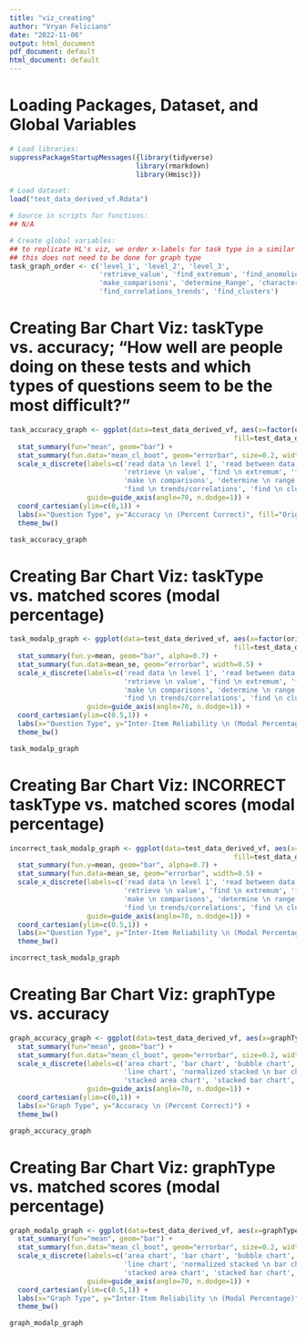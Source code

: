 ---
title: "viz_creating"
author: "Vryan Feliciano"
date: "2022-11-06"
output: html_document
pdf_document: default
html_document: default
---

# Loading Packages, Dataset, and Global Variables
```{r}
# Load libraries:
suppressPackageStartupMessages({library(tidyverse)
                               library(rmarkdown)
                               library(Hmisc)}) 

# Load dataset:
load("test_data_derived_vf.Rdata") 

# Source in scripts for functions:
## N/A

# Create global variables:
## to replicate HL's viz, we order x-labels for task type in a similar order
## this does not need to be done for graph type
task_graph_order <- c('level_1', 'level_2', 'level_3',
                      'retrieve_value', 'find_extremum', 'find_anomolies',
                      'make_comparisons', 'determine_Range', 'characterize_distribution',
                      'find_correlations_trends', 'find_clusters')

```

# Creating Bar Chart Viz: taskType vs. accuracy; "How well are people doing on these tests and which types of questions seem to be the most difficult?"
```{r}
task_accuracy_graph <- ggplot(data=test_data_derived_vf, aes(x=factor(origStudy_taskCategorization, task_graph_order), y=accuracy_within_task_vf,
                                                       fill=test_data_derived_vf$origStudy)) +
  stat_summary(fun="mean", geom="bar") +
  stat_summary(fun.data="mean_cl_boot", geom="errorbar", size=0.2, width=0.25) +
  scale_x_discrete(labels=c('read data \n level 1', 'read between data \n level 2', 'read beyond data \n level 3',
                            'retrieve \n value', 'find \n extremum', 'find \n anomolies',
                            'make \n comparisons', 'determine \n range', 'characterize \n distribution',
                            'find \n trends/correlations', 'find \n clusters'), 
                   guide=guide_axis(angle=70, n.dodge=1)) +
  coord_cartesian(ylim=c(0,1)) +
  labs(x="Question Type", y="Accuracy \n (Percent Correct)", fill="Original Study") +
  theme_bw()

task_accuracy_graph
```

# Creating Bar Chart Viz: taskType vs. matched scores (modal percentage)
```{r}
task_modalp_graph <- ggplot(data=test_data_derived_vf, aes(x=factor(origStudy_taskCategorization, task_graph_order), y=task_modalp_vf,
                                                       fill=test_data_derived_vf$origStudy)) +
  stat_summary(fun.y=mean, geom="bar", alpha=0.7) +
  stat_summary(fun.data=mean_se, geom="errorbar", width=0.5) +
  scale_x_discrete(labels=c('read data \n level 1', 'read between data \n level 2', 'read beyond data \n level 3',
                            'retrieve \n value', 'find \n extremum', 'find \n anomolies',
                            'make \n comparisons', 'determine \n range', 'characterize \n distribution',
                            'find \n trends/correlations', 'find \n clusters'), 
                   guide=guide_axis(angle=70, n.dodge=1)) +
  coord_cartesian(ylim=c(0.5,1)) +
  labs(x="Question Type", y="Inter-Item Reliability \n (Modal Percentage)", fill="Original Study") +
  theme_bw()

task_modalp_graph
```
# Creating Bar Chart Viz: INCORRECT taskType vs. matched scores (modal percentage)
```{r}
incorrect_task_modalp_graph <- ggplot(data=test_data_derived_vf, aes(x=factor(origStudy_taskCategorization, task_graph_order), y=incorrect_task_modalp_vf,
                                                       fill=test_data_derived_vf$origStudy)) +
  stat_summary(fun.y=mean, geom="bar", alpha=0.7) +
  stat_summary(fun.data=mean_se, geom="errorbar", width=0.5) +
  scale_x_discrete(labels=c('read data \n level 1', 'read between data \n level 2', 'read beyond data \n level 3',
                            'retrieve \n value', 'find \n extremum', 'find \n anomolies',
                            'make \n comparisons', 'determine \n range', 'characterize \n distribution',
                            'find \n trends/correlations', 'find \n clusters'), 
                   guide=guide_axis(angle=70, n.dodge=1)) +
  coord_cartesian(ylim=c(0.5,1)) +
  labs(x="Question Type", y="Inter-Item Reliability \n (Modal Percentage)", fill="Original Study") +
  theme_bw()

incorrect_task_modalp_graph
```

# Creating Bar Chart Viz: graphType vs. accuracy
```{r}
graph_accuracy_graph <- ggplot(data=test_data_derived_vf, aes(x=graphType, y=accuracy_within_graph_vf)) +
  stat_summary(fun="mean", geom="bar") +
  stat_summary(fun.data="mean_cl_boot", geom="errorbar", size=0.2, width=0.25) +
  scale_x_discrete(labels=c('area chart', 'bar chart', 'bubble chart', 'choropleth map', 'histogram', 'icon array',
                            'line chart', 'normalized stacked \n bar chart', 'pie chart', 'scatterplot',
                            'stacked area chart', 'stacked bar chart', 'tree map'), 
                   guide=guide_axis(angle=70, n.dodge=1)) +
  coord_cartesian(ylim=c(0,1)) +
  labs(x="Graph Type", y="Accuracy \n (Percent Correct)") +
  theme_bw()

graph_accuracy_graph
```

# Creating Bar Chart Viz: graphType vs. matched scores (modal percentage)
```{r}
graph_modalp_graph <- ggplot(data=test_data_derived_vf, aes(x=graphType, y=graph_modalp_vf)) +
  stat_summary(fun="mean", geom="bar") +
  stat_summary(fun.data="mean_cl_boot", geom="errorbar", size=0.2, width=0.25) +
  scale_x_discrete(labels=c('area chart', 'bar chart', 'bubble chart', 'choropleth map', 'histogram', 'icon array',
                            'line chart', 'normalized stacked \n bar chart', 'pie chart', 'scatterplot',
                            'stacked area chart', 'stacked bar chart', 'tree map'), 
                   guide=guide_axis(angle=70, n.dodge=1)) +
  coord_cartesian(ylim=c(0.5,1)) +
  labs(x="Graph Type", y="Inter-Item Reliability \n (Modal Percentage)") +
  theme_bw()

graph_modalp_graph
```